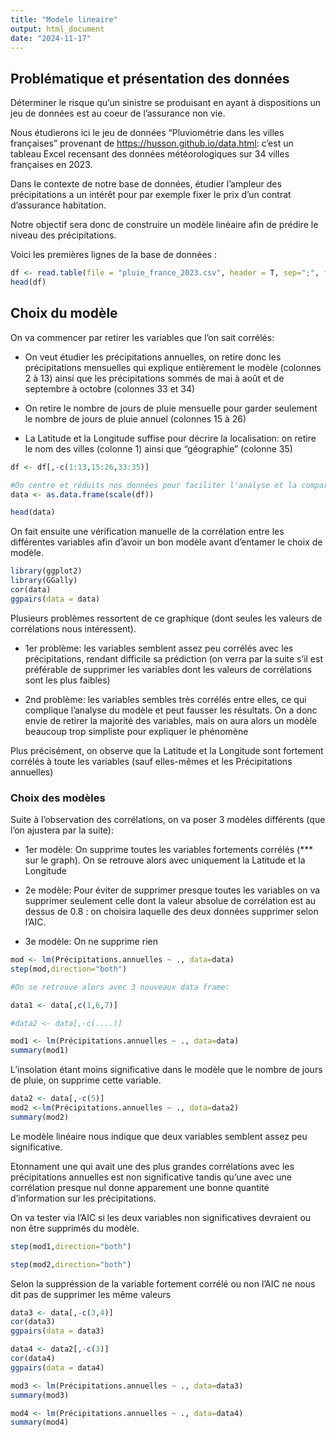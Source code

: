 ---
title: "Modele lineaire"
output: html_document
date: "2024-11-17"
---

## Problématique et présentation des données

Déterminer le risque qu'un sinistre se produisant en ayant à dispositions un jeu de données est au coeur de l'assurance non vie.

Nous étudierons ici le jeu de données "Pluviométrie dans les villes françaises" provenant de <https://husson.github.io/data.html>: c'est un tableau Excel recensant des données météorologiques sur 34 villes françaises en 2023.

Dans le contexte de notre base de données, étudier l'ampleur des précipitations a un intérêt pour par exemple fixer le prix d'un contrat d'assurance habitation.

Notre objectif sera donc de construire un modèle linéaire afin de prédire le niveau des précipitations.

Voici les premières lignes de la base de données :

```{r}
df <- read.table(file = "pluie_france_2023.csv", header = T, sep=";", fileEncoding = "Latin1")
head(df)
```

## Choix du modèle

On va commencer par retirer les variables que l'on sait corrélés:

-   On veut étudier les précipitations annuelles, on retire donc les précipitations mensuelles qui explique entièrement le modèle (colonnes 2 à 13) ainsi que les précipitations sommés de mai à août et de septembre à octobre (colonnes 33 et 34)

-   On retire le nombre de jours de pluie mensuelle pour garder seulement le nombre de jours de pluie annuel (colonnes 15 à 26)

-   La Latitude et la Longitude suffise pour décrire la localisation: on retire le nom des villes (colonne 1) ainsi que "géographie" (colonne 35)

```{r}
df <- df[,-c(1:13,15:26,33:35)]

#On centre et réduits nos données pour faciliter l'analyse et la comparabilités des résultats futurs
data <- as.data.frame(scale(df))

head(data)
```

On fait ensuite une vérification manuelle de la corrélation entre les différentes variables afin d'avoir un bon modèle avant d'entamer le choix de modèle.

```{r}
library(ggplot2)
library(GGally)
cor(data)
ggpairs(data = data)
```

Plusieurs problèmes ressortent de ce graphique (dont seules les valeurs de corrélations nous intéressent).

-   1er problème: les variables semblent assez peu corrélés avec les précipitations, rendant difficile sa prédiction (on verra par la suite s'il est préférable de supprimer les variables dont les valeurs de corrélations sont les plus faibles)

-   2nd problème: les variables sembles très corrélés entre elles, ce qui complique l'analyse du modèle et peut fausser les résultats. On a donc envie de retirer la majorité des variables, mais on aura alors un modèle beaucoup trop simpliste pour expliquer le phénomène

Plus précisément, on observe que la Latitude et la Longitude sont fortement corrélés à toute les variables (sauf elles-mêmes et les Précipitations annuelles)

### Choix des modèles

Suite à l'observation des corrélations, on va poser 3 modèles différents (que l'on ajustera par la suite):

-   1er modèle: On supprime toutes les variables fortements corrélés (\*\*\* sur le graph). On se retrouve alors avec uniquement la Latitude et la Longitude

-   2e modèle: Pour éviter de supprimer presque toutes les variables on va supprimer seulement celle dont la valeur absolue de corrélation est au dessus de 0.8 : on choisira laquelle des deux données supprimer selon l'AIC.

-   3e modèle: On ne supprime rien

```{r}
mod <- lm(Précipitations.annuelles ~ ., data=data)
step(mod,direction="both")
```

```{r}

#On se retrouve alors avec 3 nouveaux data frame:

data1 <- data[,c(1,6,7)]

#data2 <- data[,-c(....)]

mod1 <- lm(Précipitations.annuelles ~ ., data=data)
summary(mod1)
```

L'insolation étant moins significative dans le modèle que le nombre de jours de pluie, on supprime cette variable.

```{r}
data2 <- data[,-c(5)]
mod2 <-lm(Précipitations.annuelles ~ ., data=data2)
summary(mod2)
```

Le modèle linéaire nous indique que deux variables semblent assez peu significative.

Etonnament une qui avait une des plus grandes corrélations avec les précipitations annuelles est non significative tandis qu'une avec une corrélation presque nul donne apparement une bonne quantité d'information sur les précipitations.

On va tester via l'AIC si les deux variables non significatives devraient ou non être supprimés du modèle.

```{r}
step(mod1,direction="both")
```

```{r}
step(mod2,direction="both")
```

Selon la suppréssion de la variable fortement corrélé ou non l'AIC ne nous dit pas de supprimer les même valeurs

```{r}
data3 <- data[,-c(3,4)]
cor(data3)
ggpairs(data = data3)
```

```{r}
data4 <- data2[,-c(3)]
cor(data4)
ggpairs(data = data4)
```

```{r}
mod3 <- lm(Précipitations.annuelles ~ ., data=data3)
summary(mod3)
```

```{r}
mod4 <- lm(Précipitations.annuelles ~ ., data=data4)
summary(mod4)
```
